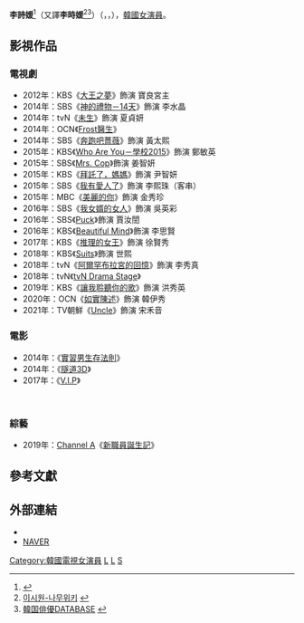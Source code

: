{{藝人
|姓名 = 李詩媛、李時媛
|類型 = 女演員
|圖片 = Actress Lee Si-won arrives at the red carpet event of the Pifan in Bucheon on July 17, 2014.jpg
|圖片尺寸 = 
|圖片簡介 = 
|本名 = 이시원
|外文名 = 
|外文 = ko
|羅馬拼音 =
|英文名 = Lee Si-won
|暱稱 =
|其他藝名 = 
|國籍 = {{KOR}}
|出生日期 = {{birth_date_and_age|1987|8|29}}
|出生地點 = {{KOR}}[[首爾特別市|首爾特別市]]
|宗教信仰 = 
|語言 = [[韓語|韓語]]、[[英語|英語]]
|職業 = [[演員|演員]]
|教育程度 = [[首爾大學|首爾大學]]經營學[[學士|學士]]（2006-2010）<br />[[首爾大學|首爾大學]]大學院進化心理學[[碩士|碩士]]（2010-2013）
|出道作品 = 
|出道日期 = 2012年
|代表作品 = 
|活躍年代 =
|唱片公司 = 
|經紀公司 = [[Hunus_Entertainment|Hunus Entertainment]]
|相關團體 = 
|網站 = 
}}

'''李詩媛'''<ref name="Chinese name">{{Cite news|title=玄彬前妻竟是學霸　為愛放棄博士學位|url=https://tw.nextmgz.com/realtimenews/news/462790|author=林曉娟|date=2019-02-23|work=壹週刊|language=zh-hant|accessdate=2019-11-09|archive-date=2020-04-18|archive-url=https://web.archive.org/web/20200418185721/https://tw.nextmgz.com/realtimenews/news/462790|dead-url=no}}</ref>（又譯'''李時媛'''<ref>[https://namu.wiki/w/%EC%9D%B4%EC%8B%9C%EC%9B%90(%EB%B0%B0%EC%9A%B0) 이시원-나무위키] {{Wayback|url=https://namu.wiki/w/%EC%9D%B4%EC%8B%9C%EC%9B%90(%EB%B0%B0%EC%9A%B0) |date=20211226161640 }}{{ko}}</ref><ref>[https://koreaenta.exblog.jp/d2015-11-25/ 韓国俳優DATABASE] {{Wayback|url=https://koreaenta.exblog.jp/d2015-11-25/ |date=20200418185725 }}{{ja}}</ref>）（{{lang-ko|이시원}}，{{lang-en|Lee Si-won}}，{{bd|1987年|8月29日}}），[[韓國|韓國]][[女演員|女演員]]。

== 影視作品 ==
=== 電視劇 ===
*2012年：KBS《[[大王之夢|大王之夢]]》飾演 寶良宮主
*2014年：SBS《[[神的禮物－14天|神的禮物－14天]]》飾演 李水晶
*2014年：tvN《[[未生|未生]]》飾演 夏貞妍
*2014年：OCN《[[Frost醫生|Frost醫生]]》
*2014年：SBS《[[奔跑吧薔薇|奔跑吧薔薇]]》飾演 黃太熙
*2015年：KBS《[[Who_Are_You－學校2015|Who Are You－學校2015]]》飾演 鄭敏英
*2015年：SBS《[[Mrs._Cop|Mrs. Cop]]》飾演 姜智妍
*2015年：KBS《[[拜託了，媽媽|拜託了，媽媽]]》飾演 尹智妍
*2015年：SBS《[[我有愛人了|我有愛人了]]》飾演 李熙珠（客串）
*2015年：MBC《[[美麗的你|美麗的你]]》飾演 金秀珍
*2016年：SBS《[[我女婿的女人|我女婿的女人]]》飾演 吳英彩
*2016年：SBS《[[Puck|Puck]]》飾演 賈汝誾
*2016年：KBS《[[Beautiful_Mind|Beautiful Mind]]》飾演 李思賢
*2017年：KBS《[[推理的女王|推理的女王]]》飾演 徐賢秀
*2018年：KBS《[[Suits_(韓國電視劇)|Suits]]》飾演 世熙
*2018年：tvN《[[阿爾罕布拉宮的回憶_(電視劇)|阿爾罕布拉宮的回憶]]》飾演 李秀真
*2018年：tvN《[[tvN_Drama_Stage|tvN Drama Stage]]》
*2019年：KBS《[[讓我聆聽你的歌|讓我聆聽你的歌]]》飾演 洪秀英
*2020年：OCN《[[如實陳述|如實陳述]]》飾演 韓伊秀
*2021年：TV朝鮮《[[Uncle_(韓國電視劇)|Uncle]]》飾演 宋禾音

=== 電影 ===
*2014年：《[[實習男生存法則|實習男生存法則]]》
*2014年：《[[隧道3D|隧道3D]]》
*2017年：《[[V.I.P|V.I.P]]》

<br />

=== 綜藝 ===

* 2019年：[[Channel_A|Channel A]]《[[新職員誕生記_-_Good_People|新職員誕生記]]》

==參考文獻==
{{Reflist}}

== 外部連結 ==
*{{Instagram|seethewon}}{{ko}}
*[http://search.naver.com/search.naver?sm=tab_hty.top&where=nexearch&ie=utf8&query=%EC%9D%B4%EC%8B%9C%EC%9B%90 NAVER] {{Wayback|url=http://search.naver.com/search.naver?sm=tab_hty.top&where=nexearch&ie=utf8&query=%EC%9D%B4%EC%8B%9C%EC%9B%90 |date=20200418185730 }}{{ko}}
{{commonscat|Lee Si-Won}}
{{Hunus Entertainment}}
{{DEFAULTSORT: Lee Si Won}}
[[Category:韓國電視女演員|Category:韓國電視女演員]]
[[Category:首爾大學校友|L]]
[[Category:首爾特別市出身人物|L]]
[[Category:李姓|S]]